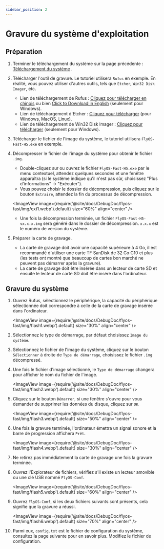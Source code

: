 ```yaml
---
sidebar_position: 2
---
```


# Gravure du système d'exploitation

## Préparation

1. Terminer le téléchargement du système sur la page précédente : [Téléchargement du système](/docs/DebugDoc/flyos-fast/) .
2. Télécharger l'outil de gravure. Le tutoriel utilisera `Rufus` en exemple. En réalité, vous pouvez utiliser d'autres outils, tels que `Etcher`, `Win32 Disk Imager`, etc.
    - Lien de téléchargement de Rufus : [Cliquez pour télécharger en chinois](https://rufus.ie/zh/#download) ou bien [Click to Download in English](https://rufus.ie/en/#download) (seulement pour Windows).
    - Lien de téléchargement d'Etcher : [Cliquez pour télécharger](https://etcher.balena.io/#download-etcher) (pour Windows, MacOS, Linux).
    - Lien de téléchargement de Win32 Disk Imager : [Cliquez pour télécharger](https://sourceforge.net/projects/win32diskimager/) (seulement pour Windows).
3. Télécharger le fichier de l'image du système, le tutoriel utilisera `FlyOS-Fast-H5.exe` en exemple.

4. Décompresser le fichier de l'image du système pour obtenir le fichier `.img`.
    - Double-cliquez sur ou ouvrez le fichier `FlyOS-Fast-H5.exe` par le menu contextuel, attendez quelques secondes et une fenêtre apparaîtra (si le système indique qu'il n'est pas sûr, choisissez "Plus d'informations" -> "Exécuter").
    - Vous pouvez choisir le dossier de décompression, puis cliquez sur le bouton `Extraire`, attendez la fin du processus de décompression.
    
    <ImageView image={require('@site/docs/DebugDoc/flyos-fast/img/ext1.webp').default} size="60%" align="center" />

    - Une fois la décompression terminée, un fichier `FlyOS-Fast-H5-vx.x.x.img` sera généré dans le dossier de décompression. `x.x.x` est le numéro de version du système.
5. Préparer la carte de gravage.
    - La carte de gravage doit avoir une capacité supérieure à 4 Go, il est recommandé d'utiliser une carte TF SanDisk de 32 Go C10 et plus (les tests ont montré que beaucoup de cartes bon marché ne peuvent pas démarrer après la gravure).
    - La carte de gravage doit être insérée dans un lecteur de carte SD et ensuite le lecteur de carte SD doit être inséré dans l'ordinateur.

## Gravure du système

1. Ouvrez Rufus, sélectionnez le périphérique, la capacité du périphérique sélectionnée doit correspondre à celle de la carte de gravage insérée dans l'ordinateur.

    <ImageView image={require('@site/docs/DebugDoc/flyos-fast/img/flash1.webp').default} size="30%" align="center" />

2. Sélectionnez le type de démarrage, par défaut choisissez `Image du système`.
3. Sélectionnez le fichier de l'image du système, cliquez sur le bouton `Sélectionner` à droite de `Type de démarrage`, choisissez le fichier `.img` décompressé.
4. Une fois le fichier d'image sélectionné, le `Type de démarrage` changera pour afficher le nom du fichier de l'image.

    <ImageView image={require('@site/docs/DebugDoc/flyos-fast/img/flash2.webp').default} size="30%" align="center" />

5. Cliquez sur le bouton `Démarrer`, si une fenêtre s'ouvre pour vous demander de supprimer les données du disque, cliquez sur `OK`.

    <ImageView image={require('@site/docs/DebugDoc/flyos-fast/img/flash3.webp').default} size="50%" align="center" />

6. Une fois la gravure terminée, l'ordinateur émettra un signal sonore et la barre de progression affichera `Prêt`.

    <ImageView image={require('@site/docs/DebugDoc/flyos-fast/img/flash4.webp').default} size="30%" align="center" />

7. Ne retirez pas immédiatement la carte de gravage une fois la gravure terminée.
8. Ouvrez l'Explorateur de fichiers, vérifiez s'il existe un lecteur amovible ou une clé USB nommé `FlyOS-Conf`.

    <ImageView image={require('@site/docs/DebugDoc/flyos-fast/img/flash5.webp').default} size="60%" align="center" />

9. Ouvrez `FlyOS-Conf`, si les deux fichiers suivants sont présents, cela signifie que la gravure a réussi.

    <ImageView image={require('@site/docs/DebugDoc/flyos-fast/img/flash6.webp').default} size="70%" align="center" />

10. Parmi eux, `config.txt` est le fichier de configuration du système, consultez la page suivante pour en savoir plus. Modifiez le fichier de configuration.
